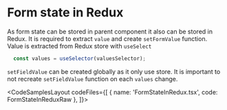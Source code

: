 
# Form state in Redux

As form state can be stored in parent component it also can be stored in Redux.
It is required to extract `value` and create `setFormValue` function.
Value is extracted from Redux store with `useSelect`
```jsx
  const values = useSelector(valuesSelector);
```

`setFieldValue` can be created globally as it only use store.
It is important to not recreate `setFieldValue` function on each `values` change.

<CodeSamplesLayout
  codeFiles={[
    { name: 'FormStateInRedux.tsx', code: FormStateInReduxRaw },
  ]}>
  <FormStateInRedux />
</CodeSamplesLayout>